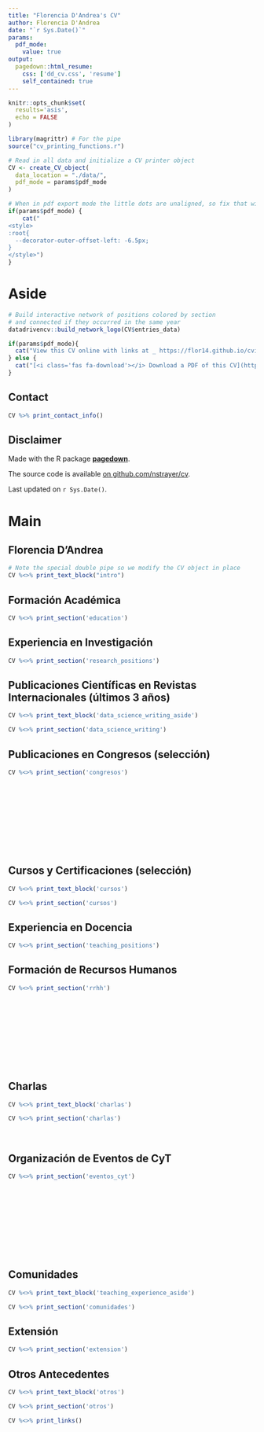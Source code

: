 ```yaml
---
title: "Florencia D'Andrea's CV"
author: Florencia D'Andrea
date: "`r Sys.Date()`"
params:
  pdf_mode:
    value: true
output:
  pagedown::html_resume:
    css: ['dd_cv.css', 'resume']
    self_contained: true
---
```


```r
knitr::opts_chunk$set(
  results='asis', 
  echo = FALSE
)

library(magrittr) # For the pipe
source("cv_printing_functions.r")

# Read in all data and initialize a CV printer object
CV <- create_CV_object(
  data_location = "./data/",  
  pdf_mode = params$pdf_mode
)

```


```r
# When in pdf export mode the little dots are unaligned, so fix that with some conditional CSS.
if(params$pdf_mode) {
    cat("
<style>
:root{
  --decorator-outer-offset-left: -6.5px;
}
</style>")
}
```


Aside
================================================================================

```r
# Build interactive network of positions colored by section
# and connected if they occurred in the same year
datadrivencv::build_network_logo(CV$entries_data)
```


```r
if(params$pdf_mode){
  cat("View this CV online with links at _ https://flor14.github.io/cvitae_datadriven/cv.html_")
} else {
  cat("[<i class='fas fa-download'></i> Download a PDF of this CV](https://github.com/flor14/cvitae_datadriven/raw/master/cv_english.pdf)")
}
```

Contact {#contact}
--------------------------------------------------------------------------------

```r
CV %>% print_contact_info()
```



<!-- Language Skills {#skills} -->
<!-- -------------------------------------------------------------------------------- -->

<!-- ```{r} -->
<!-- CV %>% print_skill_bars() -->
<!-- ``` -->



Disclaimer {#disclaimer}
--------------------------------------------------------------------------------

Made with the R package [**pagedown**](https://github.com/rstudio/pagedown). 

The source code is available [on github.com/nstrayer/cv](https://github.com/flor14/cvitae_datadriven.git).

Last updated on `r Sys.Date()`.



Main
================================================================================

Florencia D'Andrea {#title}
--------------------------------------------------------------------------------

```r
# Note the special double pipe so we modify the CV object in place
CV %<>% print_text_block("intro") 
```



Formación Académica {data-icon=graduation-cap data-concise=true}
--------------------------------------------------------------------------------

```r
CV %<>% print_section('education')
```



Experiencia en Investigación {data-icon=laptop}
--------------------------------------------------------------------------------

```r
CV %<>% print_section('research_positions')
```


Publicaciones Científicas en Revistas Internacionales (últimos 3 años) {data-icon=chart-line}
--------------------------------------------------------------------------------

::: aside
```r
CV %<>% print_text_block('data_science_writing_aside')
```
:::

```r
CV %<>% print_section('data_science_writing')
```

Publicaciones en Congresos (selección)   {data-icon=newspaper}
--------------------------------------------------------------------------------

```r
CV %<>% print_section('congresos')
```

<br>
<br>
<br>
<br>
<br>
<br>
<br>
<br>

Cursos y Certificaciones (selección) {data-icon=suitcase}
--------------------------------------------------------------------------------

::: aside
```r
CV %<>% print_text_block('cursos')
```
:::

```r
CV %<>% print_section('cursos')
```

Experiencia en Docencia {data-icon=chalkboard-teacher}
--------------------------------------------------------------------------------


```r
CV %<>% print_section('teaching_positions')
```


Formación de Recursos Humanos {data-icon=chalkboard-teacher}
--------------------------------------------------------------------------------

```r
CV %<>% print_section('rrhh')
```

<br>
<br>
<br>
<br>
<br>
<br>
<br>
<br>

Charlas  {data-icon=newspaper}
--------------------------------------------------------------------------------
::: aside
```r
CV %<>% print_text_block('charlas')
```
:::
```r
CV %<>% print_section('charlas')
```

<br>


Organización de Eventos de CyT {data-icon=chalkboard-teacher}
--------------------------------------------------------------------------------


```r
CV %<>% print_section('eventos_cyt')
```

<br>
<br>
<br>
<br>
<br>
<br>
<br>
<br>

Comunidades  {data-icon=laptop}
--------------------------------------------------------------------------------

::: aside
```r
CV %<>% print_text_block('teaching_experience_aside')
```
:::

```r
CV %<>% print_section('comunidades')
```


Extensión {data-icon=book}
--------------------------------------------------------------------------------

```r
CV %<>% print_section('extension')
```


Otros Antecedentes {data-icon=chart-line}
--------------------------------------------------------------------------------
::: aside
```r
CV %<>% print_text_block('otros')
```
:::
```r
CV %<>% print_section('otros')
```


```r
CV %<>% print_links()
```

